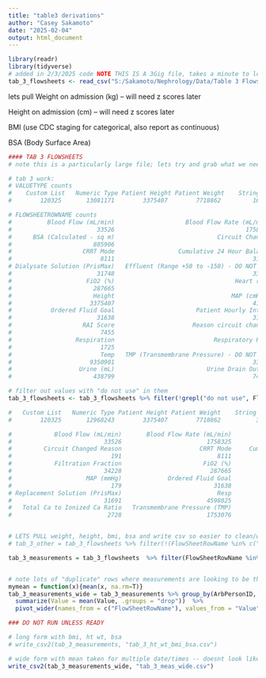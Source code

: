 ```yaml
---
title: "table3 derivations"
author: "Casey Sakamoto"
date: "2025-02-04"
output: html_document
---
```


```r
library(readr)
library(tidyverse)
# added in 2/3/2025 code NOTE THIS IS A 3Gig file, takes a minute to lood onto machine, lambda maybe needed
tab_3_flowsheets <- read_csv("S:/Sakamoto/Nephrology/Data/Table 3 Flowsheets Table.csv")
```

lets pull 
Weight on admission (kg) -- will need z scores later

Height on admission (cm) -- will need z scores later

BMI (use CDC staging for categorical, also report as continuous)

BSA (Body Surface Area)

```r
#### TAB 3 FLOWSHEETS
# note this is a particularly large file; lets try and grab what we need and filter down to reduce comp times etc

# tab 3 work: 
# VALUETYPE counts
#    Custom List   Numeric Type Patient Height Patient Weight    String Type    Temperature 
#        120325       13081171        3375407        7718862         167131        9350901 

# FLOWSHEETROWNAME counts
#          Blood Flow (mL/min)                    Blood Flow Rate (mL/min)                                         BMI                                         BSA 
#                        33526                                     1758325                                     1073755                                     1904763 
#      BSA (Calculated - sq m)                             Circuit Changed                      Circuit Changed Reason CRRT Filter (Range 100 to 250) - DO NOT USE 
#                       805906                                         243                                         191                                       34936 
#                    CRRT Mode                  Cumulative 24 Hour Balance                        Delta P - DO NOT USE                           Dialysate (mL/hr) 
#                         8111                                       31401                                       33239                                       33582 
# Dialysate Solution (PrisMax)   Effluent (Range +50 to -150) - DO NOT USE                                 Filter Type                         Filtration Fraction 
#                        31748                                       33743                                       18635                                       34228 
#                     FiO2 (%)                                  Heart rate                                  Heart Rate                     Heart Rate (DO NOT USE) 
#                       287665                                         173                                       29998                                        2845 
#                       Height                                 MAP (cmH2O)                                  MAP (mmHg)                  Old Do Not Use Stool in mL 
#                      3375407                                       41871                                         179                                         537 
#           Ordered Fluid Goal                       Patient Hourly Intake                                 PRBC Volume                   PRBCs Volume (Do Not Use) 
#                        31638                                       31478                                          38                                       67103 
#                    RAI Score                      Reason circuit changed              Replacement Solution (PrisMax)                                        Resp 
#                         7455                                           8                                       31691                                     4598025 
#                  Respiration                            Respiratory Rate       Return (Range 50 to 150) - DO NOT USE                                  Stool (mL) 
#                         1725                                         419                                       34941                                       54369 
#                         Temp   TMP (Transmembrane Pressure) - DO NOT USE                Total Ca to Ionized Ca Ratio                Transmembrane Pressure (TMP) 
#                      9350901                                       33237                                        2728                                     1753076 
#                   Urine (mL)                          Urine Drain Output                                      Weight                       zz MAP Old do not use 
#                       438799                                       74790                                     7718862                                        7507 

# filter out values with "do not use" in them
tab_3_flowsheets <- tab_3_flowsheets %>% filter(!grepl("do not use", FlowSheetRowName, ignore.case = TRUE))

#   Custom List   Numeric Type Patient Height Patient Weight    String Type    Temperature 
#        120325       12968243        3375407        7718862          31971        9350901 

#            Blood Flow (mL/min)       Blood Flow Rate (mL/min)                            BMI                            BSA        BSA (Calculated - sq m)                Circuit Changed 
#                          33526                        1758325                        1073755                        1904763                         805906                            243 
#         Circuit Changed Reason                      CRRT Mode     Cumulative 24 Hour Balance              Dialysate (mL/hr)   Dialysate Solution (PrisMax)                    Filter Type 
#                            191                           8111                          31401                          33582                          31748                          18635 
#            Filtration Fraction                       FiO2 (%)                     Heart rate                     Heart Rate                         Height                    MAP (cmH2O) 
#                          34228                         287665                            173                          29998                        3375407                          41871 
#                     MAP (mmHg)             Ordered Fluid Goal          Patient Hourly Intake                    PRBC Volume                      RAI Score         Reason circuit changed 
#                            179                          31638                          31478                             38                           7455                              8 
# Replacement Solution (PrisMax)                           Resp                    Respiration               Respiratory Rate                     Stool (mL)                           Temp 
#                          31691                        4598025                           1725                            419                          54369                        9350901 
#   Total Ca to Ionized Ca Ratio   Transmembrane Pressure (TMP)                     Urine (mL)             Urine Drain Output                         Weight 
#                           2728                        1753076                         438799                          74790                        7718862 


# LETS PULL weight, height, bmi, bsa and write csv so easier to clean/work with on work laptop
# tab_3_other = tab_3_flowsheets %>% filter(!(FlowSheetRowName %in% c("BMI", "BSA","Height","Weight")))

tab_3_measurements = tab_3_flowsheets  %>% filter(FlowSheetRowName %in% c("BMI", "BSA","Height","Weight"))


# note lots of "duplicate" rows where measurements are looking to be the same, but different timevalues (ie same date same weight, two different time values)
mymean = function(x){mean(x, na.rm=T)}
tab_3_measurements_wide = tab_3_measurements %>% group_by(ArbPersonID, DaysFromDOBtoValue, FlowSheetRowName) %>% 
  summarize(Value = mean(Value, .groups = "drop"))  %>%
  pivot_wider(names_from = c("FlowSheetRowName"), values_from = "Value", values_fn = mymean)

```

```r
### DO NOT RUN UNLESS READY

# long form with bmi, ht wt, bsa
# write_csv2(tab_3_measurements, "tab_3_ht_wt_bmi_bsa.csv")

# wide form with mean taken for multiple date/times -- doesnt look like this changes any values at cursory glance of first ~ 5 values where this wouuld occur
write_csv2(tab_3_measurements_wide, "tab_3_meas_wide.csv")

```